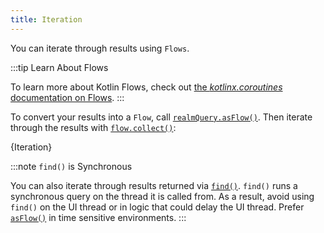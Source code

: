 ```yaml
---
title: Iteration
---
```



You can iterate through results using `Flows`.

:::tip Learn About Flows

To learn more about Kotlin Flows, check out
[the _kotlinx.coroutines_ documentation on Flows](https://kotlin.github.io/kotlinx.coroutines/kotlinx-coroutines-core/kotlinx.coroutines.flow/-flow/).
:::

To convert your results into a `Flow`, call [`realmQuery.asFlow()`](https://docs.mongodb.com/realm-sdks/kotlin/latest/library-base/-realm%20-kotlin%20-multiplatform%20-s-d-k/io.realm.query/-realm-element-query/as-flow.html).
Then iterate through the results with [`flow.collect()`](https://kotlin.github.io/kotlinx.coroutines/kotlinx-coroutines-core/kotlinx.coroutines.flow/collect.html):

<CodeBlock language="kotlin">{Iteration}</CodeBlock>

:::note `find()` is Synchronous

You can also iterate through results returned via
[`find()`](https://docs.mongodb.com/realm-sdks/kotlin/latest/library-base/-realm%20-kotlin%20-multiplatform%20-s-d-k/io.realm.query/find.html).
`find()` runs a synchronous query on the thread it is called from.
As a result, avoid using `find()` on the UI thread or in
logic that could delay the UI thread. Prefer [`asFlow()`](https://docs.mongodb.com/realm-sdks/kotlin/latest/library-base/-realm%20-kotlin%20-multiplatform%20-s-d-k/io.realm.query/-realm-element-query/as-flow.html)
in time sensitive environments.
:::
